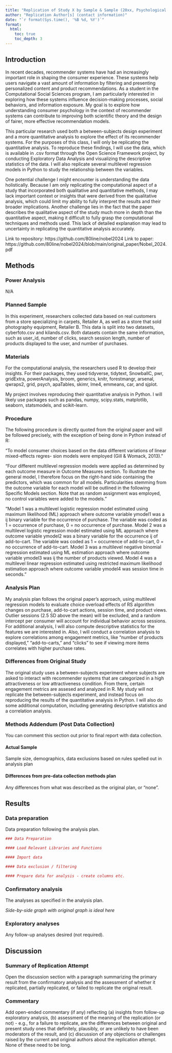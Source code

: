 ```yaml
---
title: "Replication of Study X by Sample & Sample (20xx, Psychological Science)"
author: "Replication Author[s] (contact information)"
date: "`r format(Sys.time(), '%B %d, %Y')`"
format:
  html:
    toc: true
    toc_depth: 3
---
```


<!-- Replication reports should all use this template to standardize reporting across projects.  These reports will be public supplementary materials that accompany the summary report(s) of the aggregate results. -->

## Introduction

In recent decades, recommender systems have had an increasingly important role in shaping the consumer experience. These systems help users navigate a vast amount of information by filtering and presenting personalized content and product recommendations. As a student in the Computational Social Sciences program, I am particularly interested in exploring how these systems influence decision-making processes, social behaviors, and information exposure. My goal is to explore how understanding consumer psychology in the context of recommender systems can contribute to improving both scientific theory and the design of fairer, more effective recommendation models.

This particular research used both a between-subjects design experiment and a more quantitative analysis to explore the effect of its recommender systems. For the purposes of this class, I will only be replicating the quantitative analysis. To reproduce these findings, I will use the data, which is available in .csv format through the Open Science Framework project, by conducting Exploratory Data Analysis and visualizing the descriptive statistics of the data. I will also replicate several multilevel regression models in Python to study the relationship between the variables.

One potential challenge I might encounter is understanding the data holistically. Because I am only replicating the computational aspect of a study that incorporated both qualitative and quantitative methods, I may lack important context or insights that were derived from the qualitative analysis, which could limit my ability to fully interpret the results and their broader implications. Another challenge lies in the fact that the paper describes the qualitative aspect of the study much more in depth than the quantitative aspect, making it difficult to fully grasp the computational techniques and methods used. This lack of detailed explanation may lead to uncertainty in replicating the quantitative analysis accurately.

Link to repository: https://github.com/80line/nobel2024
Link to paper: https://github.com/80line/nobel2024/blob/main/original_paper/Nobel_2024.pdf


## Methods

### Power Analysis

N/A

### Planned Sample

In this experiment, researchers collected data based on real customers from a store specializing in carpets, Retailer A, as well as a store that sold photography equipment, Retailer B.
This data is split into two datasets, cyberfoto.csv and kilands.csv. Both datasets contain the same information, such as user_id, number of clicks, search session length, number of
products displayed to the user, and number of purchases.

### Materials

For the computational analysis, the researchers used R to develop their insights. For their packages, they used tidyverse, tidytext, SnowballC, pwr, gridExtra, powerAnalysis, broom, generics, knitr, forestmangr, arsenal, qwraps2, grid, psych, apaTables, skimr, lme4, emmeans, car, and sjplot. 

My project involves reproducing their quantitative analysis in Python. I will likely use packages such as pandas, numpy, scipy.stats, matplotlib, seaborn, statsmodels, and scikit-learn.

### Procedure	

The following procedure is directly quoted from the original paper and will be followed precisely, with the exception of being done in Python instead of R: 

"To model consumer choices based on the data different variations of linear mixed-effects regres- sion models were employed (Gill & Womack, 2013)."

"Four different multilevel regression models were applied as determined by each outcome measure in Outcome Measures section. To illustrate the general model, I therefore focus on the right-hand side containing the predictors, which was common for all models. Particularities stemming from the outcome variable for each model will be outlined
in the following Specific Models section. Note that as random assignment was employed, no control variables were added to the models."

"Model 1 was a multilevel logistic regression model estimated using maximum likelihood (ML) approach where outcome variable ymodel1 was a ij binary variable for the occurrence of purchase. The variable was coded as 1 = occurrence of purchase, 0 = no occurrence of purchase. Model 2 was a multilevel logistic regression model estimated using ML approach where outcome variable ymodel2 was a binary variable for the occurrence ij of add-to-cart. The variable was coded as 1 = occurrence of add-to-cart, 0 = no occurrence of add-to-cart. Model 3 was a multilevel negative binomial regression estimated using ML estimation approach where outcome variable ymodel3 was ij the number of products viewed. Model 4 was a multilevel linear regression estimated using restricted maximum likelihood estimation approach where outcome variable ymodel4 was session time in seconds."

### Analysis Plan

My analysis plan follows the original paper's approach, using multilevel regression models to evaluate choice overload effects of RS algorithm changes on purchase, add-to-cart actions, session time, and product views. Outlier sessions (2.5 SD above the mean) will be excluded, and a random intercept per consumer will account for individual behavior across sessions. For additional analysis, I will also compute descriptive statistics for the features we are interested in. Also, I will conduct a correlation analysis to explore correlations among engagement metrics, like "number of products displayed," "add-to-carts," and "clicks" to see if viewing more items correlates with higher purchase rates.

### Differences from Original Study

The original study uses a between-subjects experiment where subjects are asked to interact with recommender systems that are categorized in a high attractiveness or low attractiveness condition. From there, certain engagement metrics are assesed and analyzed in R. My study will not replicate the between-subjects experiment, and instead focus on reproducing the results of the quantitative analysis in Python. I will also do some additional computation, including generating descriptive statistics and a correlation analysis.


### Methods Addendum (Post Data Collection)

You can comment this section out prior to final report with data collection.

#### Actual Sample
  Sample size, demographics, data exclusions based on rules spelled out in analysis plan

#### Differences from pre-data collection methods plan
  Any differences from what was described as the original plan, or “none”.


## Results


### Data preparation

Data preparation following the analysis plan.
	
```r
### Data Preparation

#### Load Relevant Libraries and Functions

#### Import data

#### Data exclusion / filtering

#### Prepare data for analysis - create columns etc.
```

### Confirmatory analysis

The analyses as specified in the analysis plan.  

*Side-by-side graph with original graph is ideal here*

### Exploratory analyses

Any follow-up analyses desired (not required).  

## Discussion

### Summary of Replication Attempt

Open the discussion section with a paragraph summarizing the primary result from the confirmatory analysis and the assessment of whether it replicated, partially replicated, or failed to replicate the original result.  

### Commentary

Add open-ended commentary (if any) reflecting (a) insights from follow-up exploratory analysis, (b) assessment of the meaning of the replication (or not) - e.g., for a failure to replicate, are the differences between original and present study ones that definitely, plausibly, or are unlikely to have been moderators of the result, and (c) discussion of any objections or challenges raised by the current and original authors about the replication attempt.  None of these need to be long.
